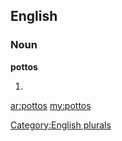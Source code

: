 ==English==

===Noun===
'''pottos'''

# {{plural of|[[potto]]}}

[[Category:English plurals]]

[[ar:pottos]]
[[my:pottos]]